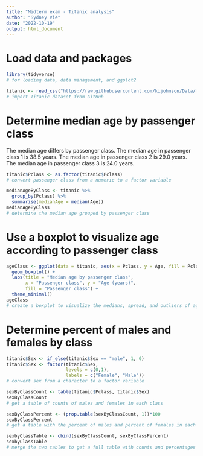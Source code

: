 ```yaml
---
title: "Midterm exam - Titanic analysis"
author: "Sydney Vie"
date: "2022-10-19"
output: html_document
---
```


# Load data and packages
```r

library(tidyverse) 
# for loading data, data management, and ggplot2

titanic <- read_csv("https://raw.githubusercontent.com/kijohnson/Data/main/titanic.csv")
# import Titanic dataset from GitHub

```

# Determine median age by passenger class
The median age differs by passenger class. The median age in passenger class 1 is 38.5 years. The median age in passenger class 2 is 29.0 years. The median age in passenger class 3 is 24.0 years.
```r

titanic$Pclass <- as.factor(titanic$Pclass)
# convert passenger class from a numeric to a factor variable 

medianAgeByClass <- titanic %>% 
  group_by(Pclass) %>% 
  summarise(medianAge = median(Age))
medianAgeByClass
# determine the median age grouped by passenger class

```

# Use a boxplot to visualize age according to passenger class
```r

ageClass <- ggplot(data = titanic, aes(x = Pclass, y = Age, fill = Pclass)) +
  geom_boxplot() +
  labs(title = "Median age by passenger class", 
       x = "Passenger class", y = "Age (years)", 
       fill = "Passenger class") +
  theme_minimal()
ageClass
# create a boxplot to visualize the medians, spread, and outliers of age by passenger class

```

# Determine percent of males and females by class
```r

titanic$Sex <- if_else(titanic$Sex == "male", 1, 0)
titanic$Sex <- factor(titanic$Sex,
                      levels = c(0,1),
                      labels = c("Female", "Male"))
# convert sex from a character to a factor variable

sexByClassCount <- table(titanic$Pclass, titanic$Sex)
sexByClassCount
# get a table of counts of males and females in each class

sexByClassPercent <- (prop.table(sexByClassCount, 1))*100  
sexByClassPercent
# get a table with the percent of males and percent of females in each class

sexbyClassTable <- cbind(sexByClassCount, sexByClassPercent)
sexbyClassTable
# merge the two tables to get a full table with counts and percentages

```


